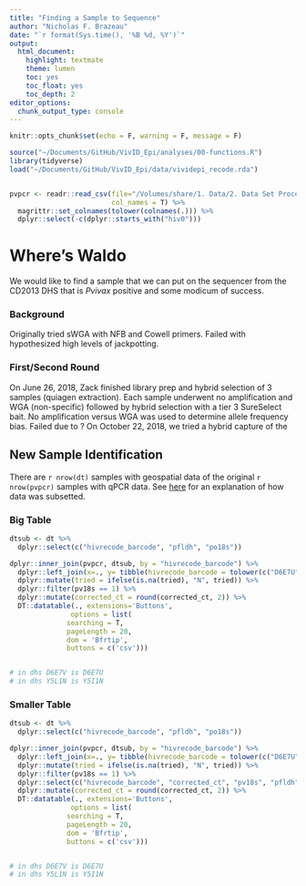 ```yaml
---
title: "Finding a Sample to Sequence"
author: "Nicholas F. Brazeau"
date: "`r format(Sys.time(), '%B %d, %Y')`"
output: 
  html_document:
    highlight: textmate
    theme: lumen
    toc: yes
    toc_float: yes
    toc_depth: 2
editor_options: 
  chunk_output_type: console
---
```


```r
knitr::opts_chunk$set(echo = F, warning = F, message = F)

source("~/Documents/GitHub/VivID_Epi/analyses/00-functions.R") 
library(tidyverse)
load("~/Documents/GitHub/VivID_Epi/data/vividepi_recode.rda")


pvpcr <- readr::read_csv(file="/Volumes/share/1. Data/2. Data Set Processing/CD2013DHS_Adults_Construction/Pv_alladults_v1.csv", 
                         col_names = T) %>% 
  magrittr::set_colnames(tolower(colnames(.))) %>% 
  dplyr::select(-c(dplyr::starts_with("hiv0")))


```

# Where's Waldo

We would like to find a sample that we can put on the sequencer from the CD2013 DHS that is _Pvivax_ positive and some modicum of success.  

### Background 
Originally tried sWGA with NFB and Cowell primers. Failed with hypothesized high levels of jackpotting.

### First/Second Round
On June 26, 2018, Zack finished library prep and hybrid selection of 3 samples (quiagen extraction). Each sample underwent no amplification and WGA (non-specific) followed by hybrid selection with a tier 3 SureSelect bait. No amplification versus WGA was used to determine allele frequency bias. Failed due to ? On October 22, 2018, we tried a hybrid capture of the 

## New Sample Identification
There are `r nrow(dt)` samples with geospatial data of the original `r nrow(pvpcr)` samples with qPCR data. See [here](https://docs.google.com/drawings/d/1WNlvJXyDtylk265QrHoGI2qjeSd3ZHF92MQFwJdhGUo/edit?usp=sharing) for an explanation of how data was subsetted. 

### Big Table
```r

dtsub <- dt %>% 
  dplyr::select(c("hivrecode_barcode", "pfldh", "po18s"))

dplyr::inner_join(pvpcr, dtsub, by = "hivrecode_barcode") %>% 
  dplyr::left_join(x=., y= tibble(hivrecode_barcode = tolower(c("D6E7U", "Y5I1N", "I1A1K")), tried = rep("Y", 3))) %>% 
  dplyr::mutate(tried = ifelse(is.na(tried), "N", tried)) %>% 
  dplyr::filter(pv18s == 1) %>% 
  dplyr::mutate(corrected_ct = round(corrected_ct, 2)) %>% 
  DT::datatable(., extensions='Buttons',
               options = list(
              searching = T,
              pageLength = 20,
              dom = 'Bfrtip', 
              buttons = c('csv')))


# in dhs D6E7V is D6E7U
# in dhs Y5L1N is Y5I1N

```

### Smaller Table
```r

dtsub <- dt %>% 
  dplyr::select(c("hivrecode_barcode", "pfldh", "po18s"))

dplyr::inner_join(pvpcr, dtsub, by = "hivrecode_barcode") %>% 
  dplyr::left_join(x=., y= tibble(hivrecode_barcode = tolower(c("D6E7U", "Y5I1N", "I1A1K")), tried = rep("Y", 3))) %>% 
  dplyr::mutate(tried = ifelse(is.na(tried), "N", tried)) %>% 
  dplyr::filter(pv18s == 1) %>% 
  dplyr::select(c("hivrecode_barcode", "corrected_ct", "pv18s", "pfldh", "po18s", "tried", "plate", "rowlett", "columnnum")) %>% 
  dplyr::mutate(corrected_ct = round(corrected_ct, 2)) %>% 
  DT::datatable(., extensions='Buttons',
               options = list(
              searching = T,
              pageLength = 20,
              dom = 'Bfrtip', 
              buttons = c('csv')))


# in dhs D6E7V is D6E7U
# in dhs Y5L1N is Y5I1N

```

